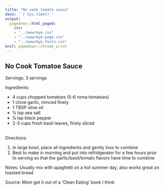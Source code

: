 ```yaml
---
title: "No cook tomato sauce"
date: '`r Sys.time()`'
output: 
  pagedown::html_paged:
    css: 
    - "../www/mye.css"
    - "../www/mye-page.css"
    - "../www/mye-fonts.css"
knit: pagedown::chrome_print
---
```


## No Cook Tomatoe Sauce

<span class="mh">Servings:</span> 3 servings
<br>

<span class="mh">Ingredients:</span>  
<div class="my2cols">
<ul>
  <li>4 cups chopped tomatoes (5-6 roma tomatoes)</li>
  <li>1 clove garlic, minced finely</li>
  <li>1 TBSP olive oil</li>
  <li>&frac12; tsp sea salt</li>
  <li>&frac14; tsp black pepper</li>
  <li>2-3 cups fresh basil leaves, finely sliced</li>
</ul>
</div>
<br>
<span class="mh">Directions:</span> 
<div class="my2cols">
<ol>
  <li>In large bowl, place all ingredients and gently toss to combine</li>
  <li>Best to make in morning and put into refridgerator for a few hours prior to serving so that the garlic/basil/tomato flavors have time to combine</li>
</ol>
</div>


<span class="mh">Notes:</span> Usually mix with spaghetti on a hot summer day, also works great on toasted bread

<span class="mh">Source:</span> Mom got it out of a 'Clean Eating' book I think


